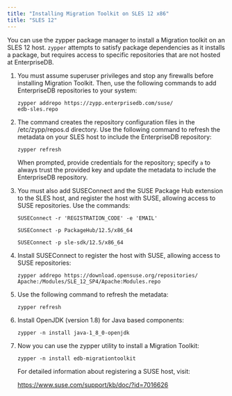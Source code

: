 ```yaml
---
title: "Installing Migration Toolkit on SLES 12 x86"
title: "SLES 12"
---
```



<div id="sles_installation" class="registered_link"></div>

You can use the zypper package manager to install a Migration toolkit on an SLES 12 host. `zypper` attempts to satisfy package dependencies as it installs a package, but requires access to specific repositories that are not hosted at EnterpriseDB.

1.  You must assume superuser privileges and stop any firewalls before installing Migration Toolkit. Then, use the following commands to add EnterpriseDB repositories to your system:

    ```text
    zypper addrepo https://zypp.enterprisedb.com/suse/
    edb-sles.repo
    ```

2.  The command creates the repository configuration files in the /etc/zypp/repos.d directory. Use the following command to refresh the metadata on your SLES host to include the EnterpriseDB repository:

    ```text
    zypper refresh
    ```

    When prompted, provide credentials for the repository; specify `a` to always trust the provided key and update the metadata to include the EnterpriseDB repository.

3.  You must also add SUSEConnect and the SUSE Package Hub extension to the SLES host, and register the host with SUSE, allowing access to SUSE repositories. Use the commands:

    ```text
    SUSEConnect -r 'REGISTRATION_CODE' -e 'EMAIL'

    SUSEConnect -p PackageHub/12.5/x86_64

    SUSEConnect -p sle-sdk/12.5/x86_64
    ```

4.  Install SUSEConnect to register the host with SUSE, allowing access to SUSE repositories:

    ```text
    zypper addrepo https://download.opensuse.org/repositories/
    Apache:/Modules/SLE_12_SP4/Apache:Modules.repo
    ```

5.  Use the following command to refresh the metadata:

    ```text
    zypper refresh
    ```

6.  Install OpenJDK (version 1.8) for Java based components:

    ```text
    zypper -n install java-1_8_0-openjdk
    ```

7.  Now you can use the zypper utility to install a Migration Toolkit:

    ```text
    zypper -n install edb-migrationtoolkit
    ```

    For detailed information about registering a SUSE host, visit:

    <https://www.suse.com/support/kb/doc/?id=7016626>

